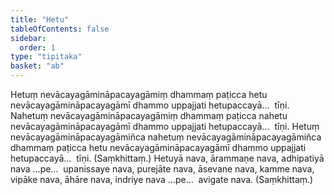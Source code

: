 ```yaml
---
title: "Hetu"
tableOfContents: false
sidebar:
  order: 1
type: "tipitaka"
basket: "ab"
---
```



<DynamicBreadcrumb />

<Division number="322">

<Paragraph number="662">
Hetuṃ nevācayagāmināpacayagāmiṃ dhammaṃ paṭicca hetu nevācayagāmināpacayagāmī dhammo uppajjati hetupaccayā…  tīṇi.
</Paragraph>

<Paragraph number="663">
Nahetuṃ nevācayagāmināpacayagāmiṃ dhammaṃ paṭicca nahetu nevācayagāmināpacayagāmī dhammo uppajjati hetupaccayā…  tīṇi.
</Paragraph>

<Paragraph number="664">
Hetuṃ nevācayagāmināpacayagāmiñca nahetuṃ nevācayagāmināpacayagāmiñca dhammaṃ paṭicca hetu nevācayagāmināpacayagāmī dhammo uppajjati hetupaccayā…  tīṇi. (Saṃkhittaṃ.)
</Paragraph>

</Division>
<Division number="323">

<Paragraph number="665">
Hetuyā nava, ārammaṇe nava, adhipatiyā nava …pe…  upanissaye nava, purejāte nava, āsevane nava, kamme nava, vipāke nava, āhāre nava, indriye nava …pe…  avigate nava. (Saṃkhittaṃ.)
</Paragraph>
</Division>
